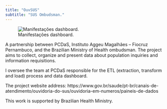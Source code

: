 ```yaml
---
title: "OuvSUS"
subtitle: "SUS Ombudsman."
---
```


![Manifestações dashboard.](images/ouvsus-1400.webp){fig-align="center"}

A partnership between PCDaS, Instituto Aggeu Magalhães -- Fiocruz Pernambuco, and the Brazilian Ministry of Health ombudsman. The project aims to collect, organize and present data about population inquiries and information requisitions.

I oversee the team at PCDaS responsible for the ETL (extraction, transform and load) process and data dashboard.

The project website address: https://www.gov.br/saude/pt-br/canais-de-atendimento/ouvidoria-do-sus/ouvidoria-em-numeros/paineis-de-dados

This work is supported by Brazilian Health Ministry.
